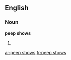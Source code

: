 ==English==

===Noun===
'''peep shows'''

# {{plural of|peep show}}

[[ar:peep shows]]
[[fr:peep shows]]